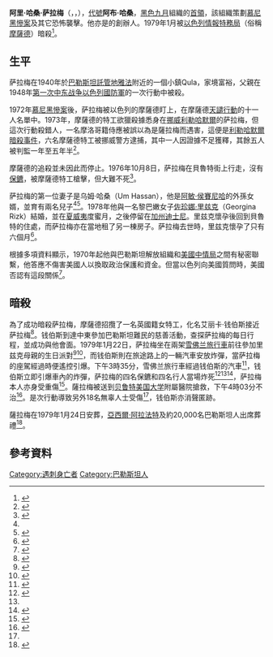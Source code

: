 {{noteTA
|T=zh-hans:阿里·哈桑·萨拉马;zh-hk:阿里·哈桑·薩拉梅;zh-tw:阿里·哈桑·薩拉梅;
|1=zh-hans:萨拉马;zh-hk:薩拉梅;zh-tw:薩拉梅;
|G1=地名
}}
{{Infobox military person
|name= '''Ali Hassan Salameh'''
|birth_date= 1940年
|death_date= 1979年1月22日
|birth_place= [[File:Palestine-Mandate-Ensign-1927-1948.svg|20px]] [[巴勒斯坦託管地|巴勒斯坦託管地]]Qula
|death_place= {{LBN}}[[貝魯特|貝魯特]]
|image= Ali Hassan Salameh.jpg
|caption= 阿里·哈桑·薩拉梅
|nickname= 紅色王子
|allegiance= [[巴勒斯坦解放組織|巴勒斯坦解放組織]]<br/>[[黑色九月|黑色九月]]
|serviceyears= 1958–1979
|rank= 首領
|commands=
|unit={{link-en|武裝17|Force 17}}
|battles= [[慕尼黑慘案|慕尼黑慘案]]<br/>{{link-en|比利時航空571號班機|Sabena Flight 571}}劫機事件
|awards=
|laterwork=  
}}
'''阿里·哈桑·萨拉梅'''（{{lang-ar|علي حسن سلامة}}，{{transl|ar|ʿAlī Ḥasan Salāmah}}，{{bd|1940年||1979年|1月22日|catidx=Salameh, Ali}}），[[代號|代號]]'''阿布·哈桑'''，[[黑色九月|黑色九月]]組織的[[首領|首領]]，該組織策劃[[慕尼黑慘案|慕尼黑慘案]]及其它恐怖襲擊。他亦是{{link-en|武裝17|Force 17}}的創辦人。1979年1月被[[以色列|以色列]][[情報特務局|情報特務局]]（俗稱[[摩薩德|摩薩德]]）暗殺<ref name="bbc_hunt">{{cite news|url=http://news.bbc.co.uk/2/hi/programmes/this_world/4627388.stm|title=The hunt for Black September|author=Noam Shalev|date=24 January 2006|work=[[BBC_News_Online|BBC News Online]]|accessdate=2014-04-02|archive-date=2020-05-01|archive-url=https://web.archive.org/web/20200501234621/http://news.bbc.co.uk/2/hi/programmes/this_world/4627388.stm|dead-url=no}}</ref>。

==生平==
萨拉梅在1940年於[[巴勒斯坦託管地|巴勒斯坦託管地]][[雅法|雅法]]附近的一個小鎮Qula，家境富裕，父親{{link-en|哈桑·萨拉马|Hasan Salama}}在1948年[[第一次中东战争|第一次中东战争]][[以色列國防軍|以色列國防軍]]的一次行動中被殺。

1972年[[慕尼黑慘案|慕尼黑慘案]]後，萨拉梅被以色列的摩薩德盯上，在摩薩德[[天譴行動|天譴行動]]的十一人名單中。1973年，摩薩德的特工欲獵殺據悉身在[[挪威|挪威]][[利勒哈默爾|利勒哈默爾]]的萨拉梅，但這次行動殺錯人，一名摩洛哥籍侍應被誤以為是薩拉梅而遇害，這便是[[利勒哈默爾暗殺事件|利勒哈默爾暗殺事件]]，六名摩薩德特工被挪威警方逮捕，其中一人因證據不足獲釋，其餘五人被判監一年至五年半<ref>{{cite web|url=http://israelspy.com/mossad-hit-teams-big-mistake-40-years-ago-wrong-man-killed-in-norway-new-reflections/|title=Mossad Hit Team’s Big Mistake: 40 Years Ago, Wrong Man Killed in Norway — New Reflections|author=|date=1 July 2013|work=israelspy.com]|access-date=2014-04-02|archive-url=https://web.archive.org/web/20140407071917/http://israelspy.com/mossad-hit-teams-big-mistake-40-years-ago-wrong-man-killed-in-norway-new-reflections/|archive-date=2014-04-07|dead-url=yes}}</ref>。

摩薩德的追殺並未因此而停止。1976年10月8日，萨拉梅在貝魯特街上行走，沒有[[保鑣|保鑣]]，被摩薩德特工槍擊，但大難不死<ref>{{cite book|author=Edward F. Mickolus|title=Terrorist List, The: The Middle East, Volume 1: A-K|url=http://books.google.com.tw/books?id=dj_UiuHRT1IC&pg=PA564&lpg=PA564&dq=1976+october+ali+hassan+salameh&source=bl&ots=mH375H2AqI&sig=k31MtkSJOukDBJcC0MfEM8Oe7xU&hl=zh-TW&sa=X&ei=NNU7U8wf0ZySBbGvgWA&redir_esc=y#v=onepage&q=1976%20october%20ali%20hassan%20salameh&f=false|year=|publisher=|isbn=|pages=564|access-date=2014-04-02|archive-date=2014-04-07|archive-url=https://web.archive.org/web/20140407085502/http://books.google.com.tw/books?id=dj_UiuHRT1IC&pg=PA564&lpg=PA564&dq=1976+october+ali+hassan+salameh&source=bl&ots=mH375H2AqI&sig=k31MtkSJOukDBJcC0MfEM8Oe7xU&hl=zh-TW&sa=X&ei=NNU7U8wf0ZySBbGvgWA&redir_esc=y#v=onepage&q=1976%20october%20ali%20hassan%20salameh&f=false|dead-url=no}}</ref>。

萨拉梅的第一位妻子是乌姆·哈桑（Um Hassan），他是[[阿敏·侯賽尼哈|阿敏·侯賽尼哈]]的外孫女婿，並育有兩名兒子<ref name=google7100/><ref>{{cite book|author=Simon Reeve|title=One Day in September: The Full Story of the 1972 Munich Olympics Massacre and the Israeli Revenge Operation "Wrath of God"|url=http://books.google.com/books?id=BcAsBHZ4DLwC&pg=PA189|year=2000|publisher=Arcade Publishing|isbn=978-1-55970-547-9|pages=189|access-date=2014-04-02|archive-date=2016-06-10|archive-url=https://web.archive.org/web/20160610155555/https://books.google.com/books?id=BcAsBHZ4DLwC&pg=PA189|dead-url=no}}</ref>。1978年他與一名黎巴嫩女子[[佐珍娜·里兹克|佐珍娜·里兹克]]（Georgina Rizk）結婚，並在[[夏威夷|夏威夷]]度蜜月，之後停留在[[加州|加州]][[迪士尼|迪士尼]]。里兹克懷孕後回到貝魯特的住處，而萨拉梅亦在當地租了另一棟房子。萨拉梅去世時，里兹克懷孕了只有六個月<ref name=google7100>{{cite news|title=How MOSSAD got the Red Prince|url=http://news.google.com/newspapers?nid=1946&dat=19790201&id=3pQuAAAAIBAJ&sjid=a6EFAAAAIBAJ&pg=7100,5559702|accessdate=3 October 2013|newspaper=The Montreal Gazette|archive-date=2015-12-22|archive-url=https://web.archive.org/web/20151222164253/https://news.google.com/newspapers?nid=1946&dat=19790201&id=3pQuAAAAIBAJ&sjid=a6EFAAAAIBAJ&pg=7100,5559702|dead-url=no}}</ref>。

根據多項資料顯示，1970年起他與巴勒斯坦解放組織和[[美國|美國]][[中情局|中情局]]之間有秘密聯繫，他答應不傷害美國人以換取政治保護和資金。但當以色列向美國質問時，美國否認有這段關係<ref>{{cite web|url=http://www.utsandiego.com/uniontrib/20041112/news_lz1e12ignatiu.html|title=In the end, CIA-PLO links weren't helpful|author=David Ignatius|date=12 November 2004|work=U-T San Diego|access-date=2014-04-02|archive-date=2012-10-15|archive-url=https://web.archive.org/web/20121015131618/http://www.utsandiego.com/uniontrib/20041112/news_lz1e12ignatiu.html|dead-url=no}}</ref>。

==暗殺==
為了成功暗殺萨拉梅，摩薩德招攬了一名英國籍女特工，化名艾丽卡·钱伯斯接近萨拉梅<ref>{{cite web|url=http://www.tomgrossmedia.com/mideastdispatches/archives/000634.html|title=Munich (3): BBC set to name woman agent who killed Olympics massacre mastermind|date=24 January 2006|access-date=2014-04-02|archive-date=2019-12-21|archive-url=https://web.archive.org/web/20191221150645/http://www.tomgrossmedia.com/mideastdispatches/archives/000634.html|dead-url=no}}</ref>。钱伯斯到達中東參加巴勒斯坦難民的慈善活動，查探萨拉梅的每日行程，並成功與他會面。1979年1月22日，萨拉梅坐在兩架[[雪佛兰|雪佛兰]][[旅行車|旅行車]]前往參加里兹克母親的生日派對<ref name="CBS">{{cite web|url=http://www.cbsnews.com/stories/2001/11/20/60II/main318655.shtml|title=An Eye For An Eye|work=CBS News|date=11 February 2009|accessdate=17 August 2012|archive-date=2013-11-13|archive-url=https://web.archive.org/web/20131113190952/http://www.cbsnews.com/stories/2001/11/20/60ii/main318655.shtml|dead-url=no}}</ref><ref>{{cite journal|journal=University of Southampton New Reporter|date=8 March 1992|volume=9|issue=17|series=People}}</ref>，而钱伯斯則在旅途路上的一輛汽車安放炸彈，當萨拉梅的座駕經過時便遙控引爆。下午3時35分，雪佛兰旅行車經過钱伯斯的汽車<ref>{{cite web|url=http://www.military.com/opinion/0,15202,105948,00.html|title=Conspiracy Theory|author=John Weisman|date=18 July 2006|accessdate=18 July 2012|deadurl=yes|archiveurl=https://web.archive.org/web/20121001153307/http://www.military.com/opinion/0,15202,105948,00.html|archivedate=2012年10月1日}}</ref>，钱伯斯立即引爆車內的炸彈，萨拉梅的四名保鑣和四名行人當場炸死<ref name=oreporter>{{cite news|title=Munich massacre leader killed in Beirut explosion|url=http://news.google.com/newspapers?id=wQ5eAAAAIBAJ&sjid=nl8NAAAAIBAJ&pg=1417,3042234&dq=ali+hassan+salameh&hl=en|accessdate=18 December 2012|newspaper=Observer Reporter|date=23 January 1979|agency=AP|location=Beirut|archive-date=2021-05-15|archive-url=https://web.archive.org/web/20210515102856/https://news.google.com/newspapers?id=wQ5eAAAAIBAJ&sjid=nl8NAAAAIBAJ&pg=1417,3042234&dq=ali+hassan+salameh&hl=en|dead-url=no}}</ref><ref name="bbc_hunt"/><ref name="Time 1979">{{cite journal|url=http://www.time.com/time/magazine/article/0,9171,946209,00.html|title=Death of a Terrorist|journal=Time Magazine|date=5 February 1979|accessdate=17 August 2012|archive-date=2012-08-14|archive-url=https://web.archive.org/web/20120814154836/http://www.time.com/time/magazine/article/0,9171,946209,00.html|dead-url=yes}}</ref>，萨拉梅本人亦身受重傷<ref name="Time 1979">{{cite journal|url=http://www.time.com/time/magazine/article/0,9171,946209,00.html|title=Death of a Terrorist|journal=Time Magazine|date=5 February 1979|accessdate=17 August 2012}}</ref>。薩拉梅被送到[[贝鲁特美国大学|贝鲁特美国大学]]附屬醫院搶救，下午4時03分不治<ref>{{cite book|title=One day in September|url=https://archive.org/details/isbn_9781559706032|author=Simon Reeve|date=2000-09-01|publisher=Arcade Publishing|isbn=978-1559705479}}</ref>。是次行動導致另外18名無辜人士受傷<ref name=oreporter/>，钱伯斯亦消聲匿跡。

薩拉梅在1979年1月24日安葬，[[亞西爾·阿拉法特|亞西爾·阿拉法特]]及約20,000名巴勒斯坦人出席葬禮<ref name=Lpost>{{cite news|title=Funeral held for Salameh|url=http://news.google.com/newspapers?id=8X5VAAAAIBAJ&sjid=5z4NAAAAIBAJ&pg=1086,2890497&dq=ali+hassan+salameh&hl=en|accessdate=18 December 2012|newspaper=The Leader Post|date=25 January 1979|location=Beirut|archive-date=2016-05-01|archive-url=https://web.archive.org/web/20160501071823/https://news.google.com/newspapers?id=8X5VAAAAIBAJ&sjid=5z4NAAAAIBAJ&pg=1086,2890497&dq=ali+hassan+salameh&hl=en|dead-url=no}}</ref>。

==參考資料==
{{Reflist|2}}

{{巴以冲突}}

{{Authority control}}
[[Category:遇刺身亡者|Category:遇刺身亡者]]
[[Category:巴勒斯坦人|Category:巴勒斯坦人]]